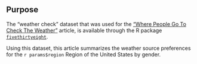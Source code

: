 ## Purpose

The "weather check" dataset that was used for the ["Where People Go To Check The Weather"](https://fivethirtyeight.com/features/weather-forecast-news-app-habits/) article, is available through the R package [`fivethirtyeight`](https://cran.r-project.org/web/packages/fivethirtyeight/index.html). 

Using this dataset, this article summarizes the weather source preferences for the `r params$region` Region of the United States by gender. 
